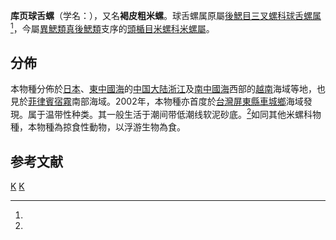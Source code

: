 {{Speciesbox
 | taxon = Acteocina koyasensis
 | display_parents = 7
 | authority = (Yokoyama, 1927)
 | synonyms_ref = {{r|WoRMS_994262}}
 | synonyms = 
* ''Didontoglossa koyasensis'' {{small|(Yokoyama, 1927)}}{{r|id10596}}
* ''[[Tornatina|Tornatina]] koyasensis'' {{small|Yokoyama, 1927}}（原來組合）
}}

'''库页球舌螺'''（学名：''{{lang|la|Acteocina koyasensis}}''），又名'''褐皮粗米螺'''{{r|nmmba}}。球舌螺属原屬[[後鰓目|後鰓目]][[三叉螺科|三叉螺科]][[球舌螺属|球舌螺属]]<ref name='id10596'/>，今屬[[異鰓類|異鰓類]][[真後鰓類|真後鰓類]]支序的[[頭楯目|頭楯目]][[米螺科|米螺科]][[米螺屬|米螺屬]]{{r|WoRMS_994262}}。

==分佈==
本物種分佈於[[日本|日本]]{{r|id10596}}、[[東中國海|東中國海]]的[[中国大陆|中国大陆]][[浙江|浙江]]{{r|id10596|shelldoc_420090224012}}及[[南中國海|南中國海]]西部的[[越南|越南]]海域{{r|WoRMS_994262|Chaban 2016}}等地，也見於[[菲律賓|菲律賓]][[宿霧|宿霧]]南部海域{{r|con.be}}。2002年，本物種亦首度於[[台灣|台灣]][[屏東縣|屏東縣]][[車城鄉_(台灣)|車城鄉]]海域發現{{r|shell_3117|shelldoc_100368|shelldoc_320090219045}}。属于温带性种类{{r|id10596}}。其一般生活于潮间带低潮线软泥砂底。<ref name='id10596'/>如同其他米螺科物種，本物種為掠食性動物，以浮游生物為食{{r|WoRMS_994262|Chaban 2016}}。

==参考文献==
{{reflist|refs=
<ref name="Chaban 2016">{{cite book
 |last=Chaban |first=E.M.
 |year=2016
 |chapter=Heterobranch mollusks of the orders Acteonoidea and Cephalaspidea (Gastropoda: Heterobranchia) of Vietnam: annotated check-list with illustrations of some species
 |editor1=A. V. Adrianov |editor2=K. A. Lutaenko
 |title=Biodiversity of the western part of the South China Sea
 |pages=415-448 |location=[[Vladivostok|Vladivostok]], [[Dalnauka|Dalnauka]] |language=en }}</ref>   
<ref name="con.be">{{cite web |url=https://www.conchology.be/?t=27&family=RETUSIDAE&species=Didontoglossa%20koyasensis |archive-url=https://web.archive.org/web/20160612065917/https://www.conchology.be/?t=27&family=RETUSIDAE&species=Didontoglossa%20koyasensis |first1=Guido T. |last1=Poppe |first2=Philippe |last2=Poppe |title=Shells For Sale: RETUSIDAE: ''Didontoglossa koyasensis'' |date=2015 |archive-date=2016年6月12日 |access-date=2018-02-23 |language=en |deadurl=yes |df= }}</ref>
<ref name='id10596'>{{cite web
 |url=http://www.bioinfo.cn/db05/BjdwSpecies.php?action=view&id=10596| deadurl =yes
 |archiveurl=https://web.archive.org/web/20160305044424/http://www.bioinfo.cn/db05/BjdwSpecies.php?action=view&id=10596
 | title =库页球舌螺| work =《中国动物物种编目数据库》
 | publisher =中国科学院微生物研究所| author =中国科学院动物研究所
 | accessdate =2009-04-28| archivedate =2016-03-05}}</ref>
<ref name="nmmba">{{cite web |url=http://db.nmmba.gov.tw/biosds_web/bioDetail.aspx?spid=Didontoglossa%20koyasensis |title=生物多媒體資料明細：褐皮粗米螺 |language=zh-hant |access-date=2018-02-23 |archive-url=https://web.archive.org/web/20180223232315/http://db.nmmba.gov.tw/biosds_web/bioDetail.aspx?spid=Didontoglossa%20koyasensis |archive-date=2018-02-23 |dead-url=yes }}</ref>
<ref name="shell_3117">{{cite web
 |url=http://shell.sinica.edu.tw/chinese/shellbase_detail.php?science_no=3117
 |title=国际贝库：库页球舌螺
 |publisher=台湾贝类资料库
 |access-date=2018-02-23
 |archive-date=2016-03-04
 |archive-url=https://web.archive.org/web/20160304202941/http://shell.sinica.edu.tw/chinese/shellbase_detail.php?science_no=3117
 |dead-url=no
 }}</ref>
<ref name="shelldoc_100368">{{shelldoc_100368}}</ref>
<ref name="shelldoc_320090219045">{{shelldoc_320090219045}}</ref>
<ref name="shelldoc_420090224012">{{shelldoc_420090224012}}</ref>
<ref name="WoRMS_994262">{{WoRMS |id=994262
 |title=''Acteocina koyasensis'' (Yokoyama, 1927)
 |last=Bouchet |first=Philippe |authorlink=菲利普·布歇特
 |date=2017-06-05 |access-date=2018-02-20 }}</ref>
}}

{{Taxonbar}}
[[Category:拟捻螺属|K]]
[[Category:_1927年描述的动物|K]]